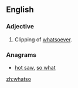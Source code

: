 ==English==

===Adjective===
{{en-adj|?}}

# {{obsolete}} Clipping of [[whatsoever]].
{{rfex|lang=en}}

===Anagrams===
* [[hot saw#English|hot saw]], [[so what#English|so what]]

[[zh:whatso]]